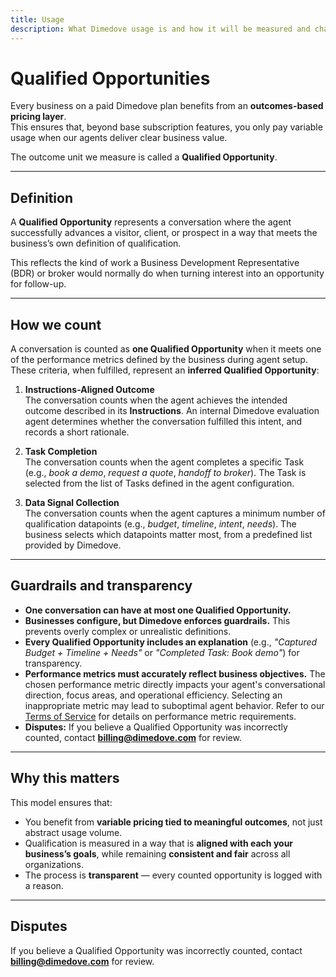 ```yaml
---
title: Usage
description: What Dimedove usage is and how it will be measured and charged on paid plans.
---
```


# Qualified Opportunities

Every business on a paid Dimedove plan benefits from an **outcomes-based pricing layer**.  
This ensures that, beyond base subscription features, you only pay variable usage when our agents deliver clear business value.

The outcome unit we measure is called a **Qualified Opportunity**.

---

## Definition

A **Qualified Opportunity** represents a conversation where the agent successfully advances a visitor, client, or prospect in a way that meets the business’s own definition of qualification.

This reflects the kind of work a Business Development Representative (BDR) or broker would normally do when turning interest into an opportunity for follow-up.

---

## How we count

A conversation is counted as **one Qualified Opportunity** when it meets one of the performance metrics defined by the business during agent setup. These criteria, when fulfilled, represent an **inferred Qualified Opportunity**:

1. **Instructions-Aligned Outcome**  
   The conversation counts when the agent achieves the intended outcome described in its **Instructions**. An internal Dimedove evaluation agent determines whether the conversation fulfilled this intent, and records a short rationale.

2. **Task Completion**  
   The conversation counts when the agent completes a specific Task (e.g., _book a demo_, _request a quote_, _handoff to broker_). The Task is selected from the list of Tasks defined in the agent configuration.

3. **Data Signal Collection**  
   The conversation counts when the agent captures a minimum number of qualification datapoints (e.g., _budget_, _timeline_, _intent_, _needs_). The business selects which datapoints matter most, from a predefined list provided by Dimedove.

---

## Guardrails and transparency

- **One conversation can have at most one Qualified Opportunity.**
- **Businesses configure, but Dimedove enforces guardrails.** This prevents overly complex or unrealistic definitions.
- **Every Qualified Opportunity includes an explanation** (e.g., _"Captured Budget + Timeline + Needs"_ or _"Completed Task: Book demo"_) for transparency.
- **Performance metrics must accurately reflect business objectives.** The chosen performance metric directly impacts your agent's conversational direction, focus areas, and operational efficiency. Selecting an inappropriate metric may lead to suboptimal agent behavior. Refer to our [Terms of Service](/legal/terms) for details on performance metric requirements.
- **Disputes:** If you believe a Qualified Opportunity was incorrectly counted, contact **billing@dimedove.com** for review.

---

## Why this matters

This model ensures that:

- You benefit from **variable pricing tied to meaningful outcomes**, not just abstract usage volume.
- Qualification is measured in a way that is **aligned with each your business’s goals**, while remaining **consistent and fair** across all organizations.
- The process is **transparent** — every counted opportunity is logged with a reason.

---

## Disputes

If you believe a Qualified Opportunity was incorrectly counted, contact **billing@dimedove.com** for review.
